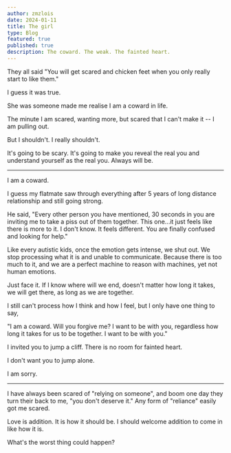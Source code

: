 ```yaml
---
author: zmzlois
date: 2024-01-11
title: The girl
type: Blog
featured: true
published: true
description: The coward. The weak. The fainted heart.
---
```


They all said "You will get scared and chicken feet when you only really start to like them."

I guess it was true. 

She was someone made me realise I am a coward in life. 

The minute I am scared, wanting more, but scared that I can't make it -- I am pulling out. 

But I shouldn't. I really shouldn't. 

It's going to be scary. It's going to make you reveal the real you and understand yourself as the real you. Always will be. 

---

I am a coward. 

I guess my flatmate saw through everything after 5 years of long distance relationship and still going strong. 

He said, "Every other person you have mentioned, 30 seconds in you are inviting me to take a piss out of them together. This one...it just feels like there is more to it. I don't know. It feels different. You are finally confused and looking for help."

Like every autistic kids, once the emotion gets intense, we shut out. We stop processing what it is and unable to communicate. Because there is too much to it, and we are a perfect machine to reason with machines, yet not human emotions. 

Just face it. If I know where will we end, doesn't matter how long it takes, we will get there, as long as we are together. 

I still can't process how I think and how I feel, but I only have one thing to say, 


"I am a coward. Will you forgive me? I want to be with you, regardless how long it takes for us to be together. I want to be with you."

I invited you to jump a cliff. There is no room for fainted heart. 


I don't want you to jump alone. 

I am sorry.

---
I have always been scared of "relying on someone", and boom one day they turn their back to me, "you don't deserve it." Any form of "reliance" easily got me scared. 

Love is addition. It is how it should be. I should welcome addition to come in like how it is. 

What's the worst thing could happen?